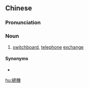 {{also|总机}}
==Chinese==
{{zh-forms|s=总机}}

===Pronunciation===
{{zh-pron
|m=zǒngjī
|c=zung2 gei1
|mn=chóng-ki
|cat=n
}}

===Noun===
{{zh-noun}}

# [[switchboard]], [[telephone]] [[exchange]]

====Synonyms====
* {{zh-l|交換機}}

[[hu:總機]]